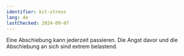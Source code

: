 ```yaml
---
identifier: kit-stress
lang: de
lastChecked: 2024-09-07
---
```

Eine Abschiebung kann jederzeit passieren. Die Angst davor und die Abschiebung an sich sind extrem belastend.

<BlockBox identifier="stress">
    <Block identifier="stress" collection="flyers" />
</BlockBox>
